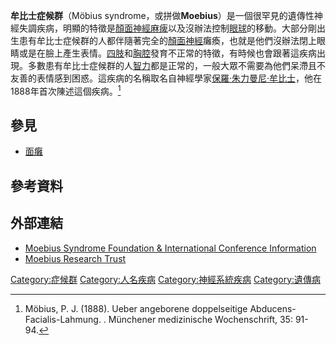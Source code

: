 {{medical}}
{{Infobox_Disease
| Name           = 牟比士症候群
| Image          = Infant with Möbius syndrome.jpg
|Caption        = 一位有口下頜骨-肢發育不全牟比士症後群的小朋友。注意他那無神的表情（由於雙側第七對腦神經麻痺）和發育不全的指頭。
|DiseasesDB     = 31978
| ICD10          = {{ICD10|Q|87|0|q|80}}
| ICD9           = {{ICD9|352.6}}
| ICDO           =
| OMIM           = 157900
| MedlinePlus    =
| eMedicineSubj  = neuro
| eMedicineTopic = 612
| MeshID         = D020331
}}
'''牟比士症候群'''（Möbius syndrome，或拼做'''Moebius'''）是一個很罕見的遺傳性神經失調疾病，明顯的特徵是[[顏面神經麻痺|顏面神經麻痺]]以及沒辦法控制[[眼球|眼球]]的移動。大部分剛出生患有牟比士症候群的人都伴隨著完全的[[顏面神經|顏面神經]]癱瘓，也就是他們沒辦法閉上眼睛或是在臉上產生表情。[[四肢|四肢]]和[[胸腔|胸腔]]發育不正常的特徵，有時候也會跟著這疾病出現。多數患有牟比士症候群的人[[智力|智力]]都是正常的，一般大眾不需要為他們呆滯且不友善的表情感到困惑。這疾病的名稱取名自神經學家[[保羅·朱力曼尼·牟比士|保羅·朱力曼尼·牟比士]]，他在1888年首次陳述這個疾病。<ref>Möbius, P. J. (1888). Ueber angeborene doppelseitige Abducens-Facialis-Lahmung. . Münchener medizinische Wochenschrift, 35: 91-94.</ref>

==參見==
*[[面癱|面癱]]

== 參考資料 ==
<references/>

== 外部連結 == 
* [http://www.moebiussyndrome.com Moebius Syndrome Foundation & International Conference Information] {{Wayback|url=http://www.moebiussyndrome.com/ |date=20150821172245 }}
* [http://www.moebiusresearchtrust.org/ Moebius Research Trust] {{Wayback|url=http://www.moebiusresearchtrust.org/ |date=20210118132700 }}

[[Category:症候群|Category:症候群]]
[[Category:人名疾病|Category:人名疾病]]
[[Category:神經系統疾病|Category:神經系統疾病]]
[[Category:遺傳病|Category:遺傳病]]